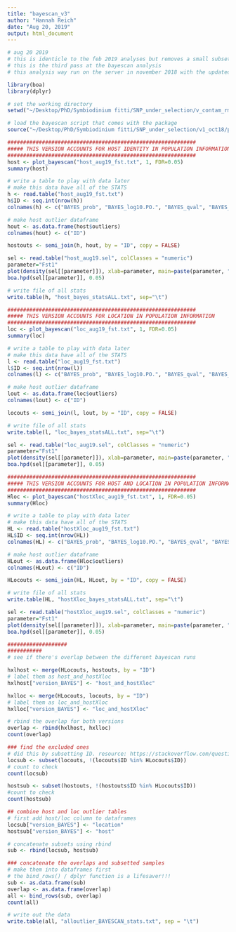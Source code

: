 ```yaml
---
title: "bayescan_v3"
author: "Hannah Reich"
date: "Aug 20, 2019"
output: html_document
---
```


```r
# aug 20 2019
# this is identicle to the feb 2019 analyses but removes a small subset of contaminated snps
# this is the third pass at the bayescan analysis
# this analysis way run on the server in november 2018 with the updated mm80 set of snps

library(boa)
library(dplyr)

# set the working directory
setwd("~/Desktop/PhD/Symbiodinium fitti/SNP_under_selection/v_contam_rm_08082019//")

# load the bayescan script that comes with the package
source("~/Desktop/PhD/Symbiodinium fitti/SNP_under_selection/v1_oct18/plot_R.r")

############################################################
##### THIS VERSION ACCOUNTS FOR HOST IDENTITY IN POPULATION INFORMATION
############################################################
host <- plot_bayescan("host_aug19_fst.txt", 1, FDR=0.05)
summary(host)

# write a table to play with data later
# make this data have all of the STATS
h <- read.table("host_aug19_fst.txt")
h$ID <- seq.int(nrow(h))
colnames(h) <- c("BAYES_prob", "BAYES_log10.PO.", "BAYES_qval", "BAYES_alpha", "BAYES_fst", "ID")

# make host outlier dataframe
hout <- as.data.frame(host$outliers)
colnames(hout) <- c("ID")

hostouts <- semi_join(h, hout, by = "ID", copy = FALSE)

sel <- read.table("host_aug19.sel", colClasses = "numeric")
parameter="Fst1"
plot(density(sel[[parameter]]), xlab=parameter, main=paste(parameter, "posterior distribution host identity"))
boa.hpd(sel[[parameter]], 0.05)

# write file of all stats
write.table(h, "host_bayes_statsALL.txt", sep="\t")

############################################################
##### THIS VERSION ACCOUNTS FOR LOCATION IN POPULATION INFORMATION
############################################################
loc <- plot_bayescan("loc_aug19_fst.txt", 1, FDR=0.05)
summary(loc)

# write a table to play with data later
# make this data have all of the STATS
l <- read.table("loc_aug19_fst.txt")
l$ID <- seq.int(nrow(l))
colnames(l) <- c("BAYES_prob", "BAYES_log10.PO.", "BAYES_qval", "BAYES_alpha", "BAYES_fst", "ID")

# make host outlier dataframe
lout <- as.data.frame(loc$outliers)
colnames(lout) <- c("ID")

locouts <- semi_join(l, lout, by = "ID", copy = FALSE)

# write file of all stats
write.table(l, "loc_bayes_statsALL.txt", sep="\t")

sel <- read.table("loc_aug19.sel", colClasses = "numeric")
parameter="Fst1"
plot(density(sel[[parameter]]), xlab=parameter, main=paste(parameter, "posterior distribution - location"))
boa.hpd(sel[[parameter]], 0.05)

############################################################
##### THIS VERSION ACCOUNTS FOR HOST AND LOCATION IN POPULATION INFORMATION
############################################################
Hloc <- plot_bayescan("hostXloc_aug19_fst.txt", 1, FDR=0.05)
summary(Hloc)

# write a table to play with data later
# make this data have all of the STATS
HL <- read.table("hostXloc_aug19_fst.txt")
HL$ID <- seq.int(nrow(HL))
colnames(HL) <- c("BAYES_prob", "BAYES_log10.PO.", "BAYES_qval", "BAYES_alpha", "BAYES_fst", "ID")

# make host outlier dataframe
HLout <- as.data.frame(Hloc$outliers)
colnames(HLout) <- c("ID")

HLocouts <- semi_join(HL, HLout, by = "ID", copy = FALSE)

# write file of all stats
write.table(HL, "hostXloc_bayes_statsALL.txt", sep="\t")

sel <- read.table("hostXloc_aug19.sel", colClasses = "numeric")
parameter="Fst1"
plot(density(sel[[parameter]]), xlab=parameter, main=paste(parameter, "posterior distribution - host x loc"))
boa.hpd(sel[[parameter]], 0.05)

###################
###########
# see if there's overlap between the different bayescan runs

hxlhost <- merge(HLocouts, hostouts, by = "ID")
# label them as host_and_hostXloc
hxlhost["version_BAYES"] <- "host_and_hostXloc"

hxlloc <- merge(HLocouts, locouts, by = "ID")
# label them as loc_and_hostXloc
hxlloc["version_BAYES"] <- "loc_and_hostXloc"

# rbind the overlap for both versions
overlap <- rbind(hxlhost, hxlloc)
count(overlap)

### find the excluded ones
# did this by subsetting ID. resource: https://stackoverflow.com/questions/5812478/how-i-can-select-rows-from-a-dataframe-that-do-not-match
locsub <- subset(locouts, !(locouts$ID %in% HLocouts$ID))
# count to check
count(locsub)

hostsub <- subset(hostouts, !(hostouts$ID %in% HLocouts$ID))
#count to check
count(hostsub)

## combine host and loc outlier tables 
# first add host/loc column to dataframes
locsub["version_BAYES"] <- "location"
hostsub["version_BAYES"] <- "host"

# concatenate subsets using rbind
sub <- rbind(locsub, hostsub)

### concatenate the overlaps and subsetted samples
# make them into dataframes first
# the bind_rows() / dplyr function is a lifesaver!!!
sub <- as.data.frame(sub)
overlap <- as.data.frame(overlap)
all <- bind_rows(sub, overlap)
count(all)

# write out the data
write.table(all, "alloutlier_BAYESCAN_stats.txt", sep = "\t")

```

